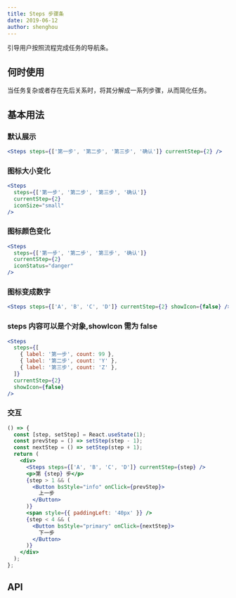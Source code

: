 ```yaml
---
title: Steps 步骤条
date: 2019-06-12
author: shenghou
---
```


引导用户按照流程完成任务的导航条。

## 何时使用

当任务复杂或者存在先后关系时，将其分解成一系列步骤，从而简化任务。

## 基本用法

### 默认展示

```jsx
<Steps steps={['第一步', '第二步', '第三步', '确认']} currentStep={2} />
```

### 图标大小变化

```jsx
<Steps
  steps={['第一步', '第二步', '第三步', '确认']}
  currentStep={2}
  iconSize="small"
/>
```

### 图标颜色变化

```jsx
<Steps
  steps={['第一步', '第二步', '第三步', '确认']}
  currentStep={2}
  iconStatus="danger"
/>
```

### 图标变成数字

```jsx
<Steps steps={['A', 'B', 'C', 'D']} currentStep={2} showIcon={false} />
```

### steps 内容可以是个对象,showIcon 需为 false

```jsx
<Steps
  steps={[
    { label: '第一步', count: 99 },
    { label: '第二步', count: 'Y' },
    { label: '第三步', count: 'Z' },
  ]}
  currentStep={2}
  showIcon={false}
/>
```

### 交互

```jsx
() => {
  const [step, setStep] = React.useState(1);
  const prevStep = () => setStep(step - 1);
  const nextStep = () => setStep(step + 1);
  return (
    <div>
      <Steps steps={['A', 'B', 'C', 'D']} currentStep={step} />
      <p>第 {step} 步</p>
      {step > 1 && (
        <Button bsStyle="info" onClick={prevStep}>
          上一步
        </Button>
      )}
      <span style={{ paddingLeft: '40px' }} />
      {step < 4 && (
        <Button bsStyle="primary" onClick={nextStep}>
          下一步
        </Button>
      )}
    </div>
  );
};
```

## API
